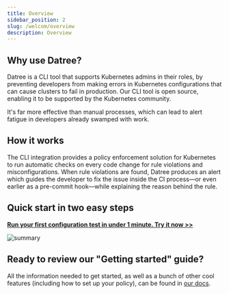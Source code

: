 ```yaml
---
title: Overview
sidebar_position: 2
slug: /welcom/overview
description: Overview
---
```


## Why use Datree?

Datree is a CLI tool that supports Kubernetes admins in their roles, by preventing developers from making errors in Kubernetes configurations that can cause clusters to fail in production. Our CLI tool is open source, enabling it to be supported by the Kubernetes community.

It's far more effective than manual processes, which can lead to alert fatigue in developers already swamped with work.

## How it works

The CLI integration provides a policy enforcement solution for Kubernetes to run automatic checks on every code change for rule violations and misconfigurations. When rule violations are found, Datree produces an alert which guides the developer to fix the issue inside the CI process—or even earlier as a pre-commit hook—while explaining the reason behind the rule.

## Quick start in two easy steps

[**Run your first configuration test in under 1 minute. Try it now >>**](/)

<img src='/img/welcome/overview/overview.gif' alt='summary' />

## Ready to review our "Getting started" guide?

All the information needed to get started, as well as a bunch of other cool features (including how to set up your policy), can be found in [our docs](/getting-started/?utm_source=docs&utm_medium=organic_docs).

###
